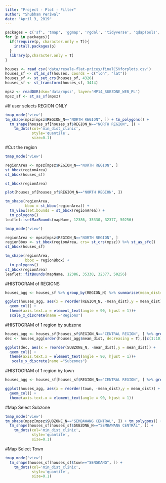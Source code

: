 ```yaml
---
title: "Project - Plot - Filter"
author: "Shubham Periwal"
date: "April 3, 2019"
---
```


```r
packages = c('sf', 'tmap', 'ggmap', 'rgdal', 'tidyverse', 'qdapTools', 'spatstat', 'readr', 'tmaptools')
for (p in packages){ 
  if(!require(p, character.only = T)){
    install.packages(p) 
  }
  library(p,character.only = T) 
}
```

```r
houses <- read_csv('data/resale-flat-prices/finalCSVforplots.csv')
houses_sf <- st_as_sf(houses, coords = c("lon", "lat"))
houses_sf <- st_set_crs(houses_sf, 4326)
houses_sf <- st_transform(houses_sf, 3414)

mpsz <- readOGR(dsn='data/mpsz', layer='MP14_SUBZONE_WEB_PL')
mpsz_sf <- st_as_sf(mpsz)
```

#If user selects REGION ONLY

```r
tmap_mode('view')
tm_shape(mpsz[mpsz$REGION_N=="NORTH REGION", ]) + tm_polygons() + 
  tm_shape(houses_sf[houses_sf$REGION_N=="NORTH REGION", ]) +
    tm_dots(col='min_dist_clinic',
            style='quantile',
            size=0.1)
```

#Cut the region

```r
tmap_mode('view')

regionArea <- mpsz[mpsz$REGION_N=="NORTH REGION", ]
st_bbox(regionArea)
st_bbox(houses_sf)

st_bbox(regionArea)

plot(houses_sf[houses_sf$REGION_N=="NORTH REGION", ])

tm_shape(regionArea,
         bbox = st_bbox(regionArea)) + 
  tm_view(set.bounds = st_bbox(regionArea)) +
  tm_polygons()
leaflet::setMaxBounds(mapName, 12386, 35330, 32377, 50256)
```
```r
tmap_mode('view')

regionArea <- mpsz[mpsz$REGION_N=="NORTH REGION", ]
regionBbox <- st_bbox(regionArea, crs= st_crs(mpsz)) %>% st_as_sfc() 
st_bbox(houses_sf)

tm_shape(regionArea,
         bbox = regionBbox) +
  tm_polygons()
st_bbox(regionArea)
leaflet::fitBounds(mapName, 12386, 35330, 32377, 50256)
```



#HISTOGRAM of REGIONS

```r
houses_agg <- houses_sf %>% group_by(REGION_N) %>% summarise(mean_dist=mean(min_dist_clinic))

ggplot(houses_agg, aes(x = reorder(REGION_N, -mean_dist),y = mean_dist)) + 
  geom_col() + 
  theme(axis.text.x = element_text(angle = 90, hjust = 1))+
  scale_x_discrete(name ="Regions")
```


#HISTOGRAM of 1 region by subzone

```r
houses_agg <- houses_sf[houses_sf$REGION_N=="CENTRAL REGION", ] %>% group_by(SUBZONE_N) %>% summarise(mean_dist=mean(min_dist_clinic))
dec <- houses_agg[order(houses_agg$mean_dist, decreasing = T),][c(1:10),]

ggplot(dec, aes(x = reorder(SUBZONE_N, -mean_dist),y = mean_dist)) + 
  geom_col() + 
  theme(axis.text.x = element_text(angle = 90, hjust = 1))+
   scale_x_discrete(name ="Subzones")
```

#HISTOGRAM of 1 region by town

```r
houses_agg <- houses_sf[houses_sf$REGION_N=="CENTRAL REGION", ] %>% group_by(town) %>% summarise(mean_dist=mean(min_dist_clinic))

ggplot(houses_agg, aes(x = reorder(town, -mean_dist),y = mean_dist)) + 
  geom_col() + 
  theme(axis.text.x = element_text(angle = 90, hjust = 1))
```
#Map Select Subzone

```r
tmap_mode('view')
tm_shape(mpsz[mpsz$SUBZONE_N=="SEMBAWANG CENTRAL", ]) + tm_polygons() + 
  tm_shape(houses_sf[houses_sf$SUBZONE_N=="SEMBAWANG CENTRAL", ]) +
    tm_dots(col='min_dist_clinic',
            style='quantile',
            size=0.1)
```

#Map Select Town

```r
tmap_mode('view')
  tm_shape(houses_sf[houses_sf$town=="SENGKANG", ]) +
    tm_dots(col='min_dist_clinic',
            style='quantile',
            size=0.1)
```